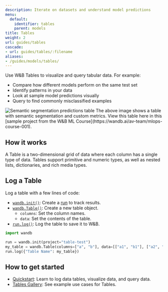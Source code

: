 ```yaml
---
description: Iterate on datasets and understand model predictions
menu:
  default:
    identifier: tables
    parent: models
title: Tables
weight: 2
url: guides/tables
cascade:
- url: guides/tables/:filename
aliases:
- /guides/models/tables/
---
```


<CardGroup cols={2}>
<Card title="Try in Colab" href="https://colab.research.google.com/github/wandb/examples/blob/master/colabs/datasets-predictions/W%26B_Tables_Quickstart.ipynb" icon="python"/>
<Card title="Try in W&B" href="https://wandb.ai/wandb/examples/reports/AlphaFold-ed-Proteins-in-W-B-Tables--Vmlldzo4ODc0MDc" icon="sliders-up"/>
</CardGroup>

Use W&B Tables to visualize and query tabular data. For example:

* Compare how different models perform on the same test set
* Identify patterns in your data
* Look at sample model predictions visually
* Query to find commonly misclassified examples

<Frame>
    <img src="/images/data_vis/tables_sample_predictions.png" alt="Semantic segmentation predictions table"  />
</Frame>
The above image shows a table with semantic segmentation and custom metrics. View this table here in this [sample project from the W&B ML Course](https://wandb.ai/av-team/mlops-course-001).

## How it works

A Table is a two-dimensional grid of data where each column has a single type of data. Tables support primitive and numeric types, as well as nested lists, dictionaries, and rich media types. 

## Log a Table

Log a table with a few lines of code:

- [`wandb.init()`](/ref/python/sdk/functions/init): Create a [run](/guides/models/track/runs/) to track results.
- [`wandb.Table()`](/ref/python/sdk/data-types/table): Create a new table object.
  - `columns`: Set the column names.
  - `data`: Set the contents of the table.
- [`run.log()`](/ref/python/sdk/classes/run.md/#method-runlog): Log the table to save it to W&B.

```python
import wandb

run = wandb.init(project="table-test")
my_table = wandb.Table(columns=["a", "b"], data=[["a1", "b1"], ["a2", "b2"]])
run.log({"Table Name": my_table})
```

## How to get started
* [Quickstart](./tables-walkthrough): Learn to log data tables, visualize data, and query data.
* [Tables Gallery](./tables-gallery): See example use cases for Tables.